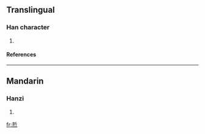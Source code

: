 ==Translingual==
===Han character===
{{Han char|rn=86|rad=火|as=07|sn=11|four=5233<sub>2</sub>|canj=手中火 (QLF)}}
# {{defn|Han|sort=火07}}
====References====
{{Han ref|kx=0673.111|dkj=19042|hdz=32207.010|uh=710E|ud=28942|bh=D65B|bd=54875}}

----
==Mandarin==
===Hanzi===
{{cmn-hanzi|pin=[[xiè]] (xie4)|wg=hsieh<sup>4</sup>}}
# {{defn|Mandarin}}

[[fr:焎]]
